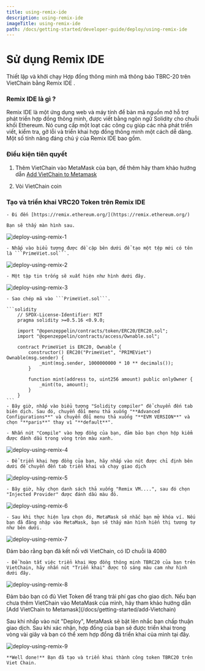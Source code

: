 ```yaml
---
title: using-remix-ide
description: using-remix-ide
imageTitle: using-remix-ide
path: /docs/getting-started/developer-guide/deploy/using-remix-ide
---
```



# Sử dụng Remix IDE

Thiết lập và khởi chạy Hợp đồng thông minh mã thông báo TBRC-20 trên VietChain bằng Remix IDE .

### Remix IDE là gì ?

Remix IDE là một ứng dụng web và máy tính để bàn mã nguồn mở hỗ trợ phát triển hợp đồng thông minh, được viết bằng ngôn ngữ Solidity cho chuỗi khối Ethereum. Nó cung cấp một loạt các công cụ giúp các nhà phát triển viết, kiểm tra, gỡ lỗi và triển khai hợp đồng thông minh một cách dễ dàng. Một số tính năng đáng chú ý của Remix IDE bao gồm.

### Điều kiện tiên quyết

1. Thêm VietChain vào MetaMask của bạn, để thêm hãy tham khảo hướng dẫn [Add VietChain to Metamask](/docs/getting-started/add-Vietchain)

2. Vòi VietChain coin

### Tạo và triển khai VRC20 Token trên Remix IDE

    - Đi đến [https://remix.ethereum.org/](https://remix.ethereum.org/)

    Bạn sẽ thấy màn hình sau.

![deploy-using-remix-1](/assets/images/docs/getting-started/developer-guide/deploy/using-remix-ide/deploy-remix-1.png)

    - Nhấp vào biểu tượng được đề cập bên dưới để tạo một tệp mới có tên là ```PrimeViet.sol```.

![deploy-using-remix-2](/assets/images/docs/getting-started/developer-guide/deploy/using-remix-ide/deploy-remix-2.png)

    - Một tập tin trống sẽ xuất hiện như hình dưới đây.

![deploy-using-remix-3](/assets/images/docs/getting-started/developer-guide/deploy/using-remix-ide/deploy-remix-3.png)

    - Sao chép mã vào ```PrimeViet.sol```.

    ```solidity
        // SPDX-License-Identifier: MIT
        pragma solidity >=0.5.16 <0.9.0;

        import "@openzeppelin/contracts/token/ERC20/ERC20.sol";
        import "@openzeppelin/contracts/access/Ownable.sol";

        contract PrimeViet is ERC20, Ownable {
            constructor() ERC20("PrimeViet", "PRIMEViet") Ownable(msg.sender) {
                _mint(msg.sender, 1000000000 * 10 ** decimals());
            }

            function mint(address to, uint256 amount) public onlyOwner {
                _mint(to, amount);
            }
        }
    ```
    - Bây giờ, nhấp vào biểu tượng "Solidity compiler" để chuyển đến tab biên dịch. Sau đó, chuyển đổi menu thả xuống "**Advanced Configurations**" và chuyển đổi menu thả xuống "**EVM VERSION**" và chọn "**paris**" thay vì "**default**".

    - Nhấn nút "Compile" vào hợp đồng của bạn, đảm bảo bạn chọn hộp kiểm được đánh dấu trong vòng tròn màu xanh.

![deploy-using-remix-4](/assets/images/docs/getting-started/developer-guide/deploy/using-remix-ide/deploy-remix-4.png)

    - Để triển khai hợp đồng của bạn, hãy nhấp vào nút được chỉ định bên dưới để chuyển đến tab triển khai và chạy giao dịch

![deploy-using-remix-5](/assets/images/docs/getting-started/developer-guide/deploy/using-remix-ide/deploy-remix-5.png)

    - Bây giờ, hãy chọn danh sách thả xuống "Remix VM....", sau đó chọn "Injected Provider" được đánh dấu màu đỏ.

![deploy-using-remix-6](/assets/images/docs/getting-started/developer-guide/deploy/using-remix-ide/deploy-remix-6.png)

    - Sau khi thực hiện lựa chọn đó, MetaMask sẽ nhắc bạn mở khóa ví. Nếu bạn đã đăng nhập vào MetaMask, bạn sẽ thấy màn hình hiển thị tương tự như bên dưới.

![deploy-using-remix-7](/assets/images/docs/getting-started/developer-guide/deploy/using-remix-ide/deploy-remix-7.png)

<Callout type="info" emoji="ℹ️">
  Đảm bảo rằng bạn đã kết nối với VietChain, có ID chuỗi là 4080
</Callout>

    - Để hoàn tất việc triển khai Hợp đồng thông minh TBRC20 của bạn trên VietChain, hãy nhấn nút "Triển khai" được tô sáng màu cam như hình dưới đây.

![deploy-using-remix-8](/assets/images/docs/getting-started/developer-guide/deploy/using-remix-ide/deploy-remix-8.png)

<Callout type="info" emoji="ℹ️">
  Đảm bảo bạn có đủ Viet Token để trang trải phí gas cho giao dịch.
</Callout>

<Callout type="info" emoji="ℹ️">
  Nếu bạn chưa thêm VietChain vào MetaMask của mình, hãy tham khảo hướng dẫn
  [Add VietChain to Metamask](/docs/getting-started/add-Vietchain)
</Callout>

Sau khi nhấp vào nút "Deploy", MetaMask sẽ bật lên nhắc bạn chấp thuận giao dịch. Sau khi xác nhận, hợp đồng của bạn sẽ được triển khai trong vòng vài giây và bạn có thể xem hợp đồng đã triển khai của mình tại đây.

![deploy-using-remix-9](/assets/images/docs/getting-started/developer-guide/deploy/using-remix-ide/deploy-remix-9.png)

    **Well done!** Bạn đã tạo và triển khai thành công token TBRC20 trên Viet Chain.
